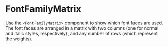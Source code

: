 
# FontFamilyMatrix

Use the `<FontFamilyMatrix>` component to show which font faces are used. The font
faces are arranged in a matrix with two columns (one for normal and italic styles,
respectively), and any number of rows (which represent the weights).

<Sample variant="basic" />

